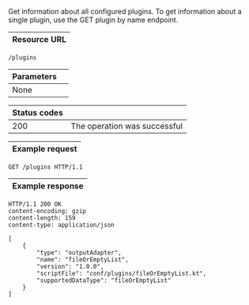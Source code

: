 
Get information about all configured <DocsLink href="#extending-steep-through-plugins">plugins</DocsLink>.
To get information about a single plugin, use
the <DocsLink href="#get-plugin-by-name">GET plugin by name endpoint</DocsLink>.

| Resource URL |
| ------------ |

```http
/plugins
```

| Parameters              |                              |
| ----------------------- | ---------------------------- |
| None                    |                              |

| Status codes |                                                                |
| ------------ | -------------------------------------------------------------- |
| 200          | The operation was successful                                   |

| Example request |
| --------------- |

```http
GET /plugins HTTP/1.1
```

| Example response |
| ---------------- |

```http
HTTP/1.1 200 OK
content-encoding: gzip
content-length: 159
content-type: application/json

[
    {
        "type": "outputAdapter",
        "name": "fileOrEmptyList",
        "version": "1.0.0",
        "scriptFile": "conf/plugins/fileOrEmptyList.kt",
        "supportedDataType": "fileOrEmptyList"
    }
]
```
